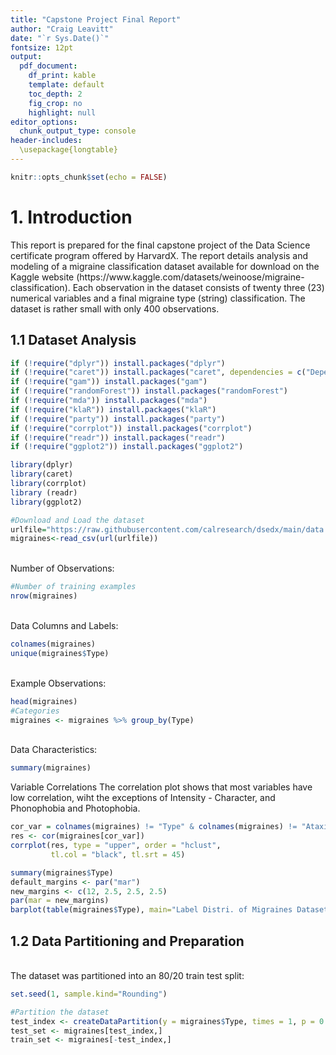 ```yaml
---
title: "Capstone Project Final Report"
author: "Craig Leavitt"
date: "`r Sys.Date()`"
fontsize: 12pt
output:  
  pdf_document: 
    df_print: kable
    template: default
    toc_depth: 2
    fig_crop: no
    highlight: null
editor_options: 
  chunk_output_type: console
header-includes:
  \usepackage{longtable}
---
```


```r
knitr::opts_chunk$set(echo = FALSE)
```

# 1. Introduction

This report is prepared for the final capstone project of the Data Science certificate program offered by HarvardX. The report details analysis and modeling of a migraine classification dataset available for download on the Kaggle website (https://www.kaggle.com/datasets/weinoose/migraine-classification). Each observation in the dataset consists of twenty three (23) numerical variables and a final migraine type (string) classification. The dataset is rather small with only 400 observations. 

## 1.1 Dataset Analysis

```r
if (!require("dplyr")) install.packages("dplyr")
if (!require("caret")) install.packages("caret", dependencies = c("Depends", "Suggests"))
if (!require("gam")) install.packages("gam")
if (!require("randomForest")) install.packages("randomForest")
if (!require("mda")) install.packages("mda")
if (!require("klaR")) install.packages("klaR")
if (!require("party")) install.packages("party")
if (!require("corrplot")) install.packages("corrplot")
if (!require("readr")) install.packages("readr")
if (!require("ggplot2")) install.packages("ggplot2")

library(dplyr)
library(caret)
library(corrplot)
library (readr)
library(ggplot2)

#Download and Load the dataset
urlfile="https://raw.githubusercontent.com/calresearch/dsedx/main/data.csv"
migraines<-read_csv(url(urlfile))
```

<br /> Number of Observations:
```r
#Number of training examples
nrow(migraines)
```

<br /> Data Columns and Labels:
```r
colnames(migraines)
unique(migraines$Type)
```

<br /> Example Observations:
```r
head(migraines)
#Categories
migraines <- migraines %>% group_by(Type) 
```

<br /> Data Characteristics:
```r
summary(migraines)
```
\newpage

Variable Correlations 
The correlation plot shows that most variables have low correlation, wiht the exceptions of Intensity - Character, and Phonophobia and Photophobia.  
  
  
```r
cor_var = colnames(migraines) != "Type" & colnames(migraines) != "Ataxia"
res <- cor(migraines[cor_var])
corrplot(res, type = "upper", order = "hclust", 
         tl.col = "black", tl.srt = 45)
```


\newpage
```r
summary(migraines$Type)
default_margins <- par("mar")
new_margins <- c(12, 2.5, 2.5, 2.5)
par(mar = new_margins)
barplot(table(migraines$Type), main="Label Distri. of Migraines Dataset", ylab="Frequency", las=3)
```
\newpage

## 1.2 Data Partitioning and Preparation  

<br /> The dataset was partitioned into an 80/20 train test split:

```r
set.seed(1, sample.kind="Rounding")

#Partition the dataset
test_index <- createDataPartition(y = migraines$Type, times = 1, p = 0.2, list = FALSE)
test_set <- migraines[test_index,]
train_set <- migraines[-test_index,]
```
